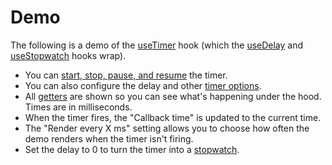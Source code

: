 
<Meta title="Docs/Demo" />

<h1>Demo</h1>

The following is a demo of the [useTimer](https://justinmahar.github.io/react-use-precision-timer/?path=/story/docs-usetimer--page) hook (which the [useDelay](https://justinmahar.github.io/react-use-precision-timer/?path=/story/docs-usedelay--page) and [useStopwatch](https://justinmahar.github.io/react-use-precision-timer/?path=/story/docs-usestopwatch--page) hooks wrap).

- You can [start, stop, pause, and resume](https://justinmahar.github.io/react-use-precision-timer/?path=/story/docs-usetimer--page#mutators) the timer.
- You can also configure the delay and other [timer options](https://justinmahar.github.io/react-use-precision-timer/?path=/story/docs-usetimer--page#timeroptions).
- All [getters](https://justinmahar.github.io/react-use-precision-timer/?path=/story/docs-usetimer--page#getters) are shown so you can see what's happening under the hood. Times are in milliseconds.
- When the timer fires, the "Callback time" is updated to the current time.
- The "Render every X ms" setting allows you to choose how often the demo renders when the timer isn't firing.
- Set the delay to 0 to turn the timer into a [stopwatch](https://justinmahar.github.io/react-use-precision-timer/?path=/story/docs-usestopwatch--page).

<div style={{ border: 'solid 2px #67788a', padding: '20px' }}>
  <UseTimerExample />
</div>
